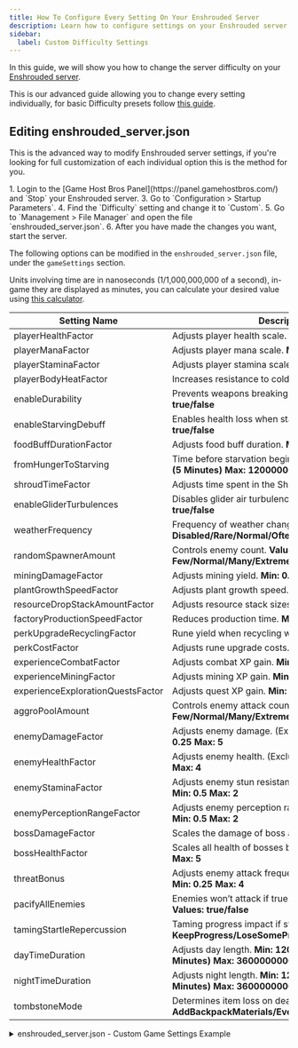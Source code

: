 ```yaml
---
title: How To Configure Every Setting On Your Enshrouded Server
description: Learn how to configure settings on your Enshrouded server with this comprehensive and easy-to-follow guide.
sidebar:
  label: Custom Difficulty Settings
---
```


In this guide, we will show you how to change the server difficulty on your [Enshrouded server](https://www.gamehostbros.com/enshrouded-server-hosting/). 

This is our advanced guide allowing you to change every setting individually, for basic Difficulty presets follow [this guide](/games/enshrouded/change-difficulty-presets/).

## Editing enshrouded_server.json

This is the advanced way to modify Enshrouded server settings, if you're looking for full customization of each individual option this is the method for you.

<Steps>
1. Login to the [Game Host Bros Panel](https://panel.gamehostbros.com/) and `Stop` your Enshrouded server.
3. Go to `Configuration > Startup Parameters`.
4. Find the `Difficulty` setting and change it to `Custom`.
5. Go to `Management > File Manager` and open the file `enshrouded_server.json`.
6. After you have made the changes you want, start the server. 
</Steps>

The following options can be modified in the `enshrouded_server.json` file, under the `gameSettings` section. 

Units involving time are in nanoseconds (1/1,000,000,000 of a second), in-game they are displayed as minutes, you can calculate your desired value using [this calculator](https://www.unitconverters.net/time/minute-to-nanosecond.htm).

| Setting Name                  | Description                                                                                 |
|-------------------------------|---------------------------------------------------------------------------------------------|
| playerHealthFactor            | Adjusts player health scale. **Min: 0.25 Max: 4**                                          |
| playerManaFactor              | Adjusts player mana scale. **Min: 0.25 Max: 4**                                            |
| playerStaminaFactor           | Adjusts player stamina scale. **Min: 0.25 Max: 4**                                         |
| playerBodyHeatFactor          | Increases resistance to cold. **Min: 0.5 Max: 2**                                          |
| enableDurability              | Prevents weapons breaking if false. **Values: true/false**                                 |
| enableStarvingDebuff          | Enables health loss when starving. **Values: true/false**                                  |
| foodBuffDurationFactor        | Adjusts food buff duration. **Min: 0.5 Max: 2**                                            |
| fromHungerToStarving          | Time before starvation begins. **Min: 300000000000 (5 Minutes) Max: 1200000000000 (20 minutes)** |
| shroudTimeFactor              | Adjusts time spent in the Shroud. **Min: 0.5 Max: 2**                                      |
| enableGliderTurbulences       | Disables glider air turbulence if false. **Values: true/false**                            |
| weatherFrequency              | Frequency of weather changes. **Values: Disabled/Rare/Normal/Often**                       |
| randomSpawnerAmount           | Controls enemy count. **Values: Few/Normal/Many/Extreme**                                  |
| miningDamageFactor            | Adjusts mining yield. **Min: 0.5 Max: 2**                                                 |
| plantGrowthSpeedFactor        | Adjusts plant growth speed. **Min: 0.25 Max: 2**                                           |
| resourceDropStackAmountFactor | Adjusts resource stack sizes. **Min: 0.25 Max: 2**                                         |
| factoryProductionSpeedFactor  | Reduces production time. **Min: 0.25 Max: 2**                                             |
| perkUpgradeRecyclingFactor    | Rune yield when recycling weapons. **Min: 0 Max: 1**                                      |
| perkCostFactor                | Adjusts rune upgrade costs. **Min: 0.25 Max: 2**                                           |
| experienceCombatFactor        | Adjusts combat XP gain. **Min: 0.25 Max: 2**                                              |
| experienceMiningFactor        | Adjusts mining XP gain. **Min: 0 Max: 2**                                                 |
| experienceExplorationQuestsFactor | Adjusts quest XP gain. **Min: 0.25 Max: 2**                                          |
| aggroPoolAmount               | Controls enemy attack count. **Values: Few/Normal/Many/Extreme**                           |
| enemyDamageFactor             | Adjusts enemy damage. (Excludes Bosses) **Min: 0.25 Max: 5**                               |
| enemyHealthFactor             | Adjusts enemy health. (Excludes Bosses) **Min: 0.25 Max: 4**                               |
| enemyStaminaFactor            | Adjusts enemy stun resistance. (Excludes Bosses) **Min: 0.5 Max: 2**                       |
| enemyPerceptionRangeFactor    | Adjusts enemy perception range. (Excludes Bosses) **Min: 0.5 Max: 2**                      |
| bossDamageFactor              | Scales the damage of boss attacks. **Min: 0.2 Max: 5**                                                  |
| bossHealthFactor              | Scales all health of bosses by this value. **Min: 0.2 Max: 5**                                                  |
| threatBonus                   | Adjusts enemy attack frequency. (Excludes Bosses) **Min: 0.25 Max: 4**                     |
| pacifyAllEnemies              | Enemies won’t attack if true. (Excludes Bosses) **Values: true/false**                     |
| tamingStartleRepercussion     | Taming progress impact if startled. **Values: KeepProgress/LoseSomeProgress/LoseAllProgress** |
| dayTimeDuration               | Adjusts day length.  **Min: 120000000000 (2 Minutes) Max: 3600000000000 (60 Minutes)** |
| nightTimeDuration             | Adjusts night length.  **Min: 120000000000 (2 Minutes) Max: 3600000000000 (60 Minutes)** |
| tombstoneMode                 | Determines item loss on death. **Values: AddBackpackMaterials/Everything/NoTombstone**    |



<details>
<summary>enshrouded_server.json - Custom Game Settings Example</summary>

```json title="enshrouded_server.json"
"gameSettingsPreset": "Custom",
"gameSettings": {
"playerHealthFactor": 2,
"playerManaFactor": 3,
"playerStaminaFactor": 4,
"playerBodyHeatFactor": 0.25,
"enableDurability": true,
"enableStarvingDebuff": false,
"foodBuffDurationFactor": 1,
"fromHungerToStarving": 300000000000,
"shroudTimeFactor": 1,
"tombstoneMode": "AddBackpackMaterials",
"enableGliderTurbulences": true,
"weatherFrequency": "Normal",
"miningDamageFactor": 1,
"plantGrowthSpeedFactor": 1,
"resourceDropStackAmountFactor": 1,
"factoryProductionSpeedFactor": 1,
"perkUpgradeRecyclingFactor": 0.500000,
"perkCostFactor": 1,
"experienceCombatFactor": 1,
"experienceMiningFactor": 1,
"experienceExplorationQuestsFactor": 1,
"randomSpawnerAmount": "Normal",
"aggroPoolAmount": "Normal",
"enemyDamageFactor": 1,
"enemyHealthFactor": 1,
"enemyStaminaFactor": 2,
"enemyPerceptionRangeFactor": 1,
"bossDamageFactor": 1,
"bossHealthFactor": 1,
"threatBonus": 1,
"pacifyAllEnemies": false,
"tamingStartleRepercussion": "LoseSomeProgress",
"dayTimeDuration": 1800000000000,
"nightTimeDuration": 720000000000
},
```
</details>
